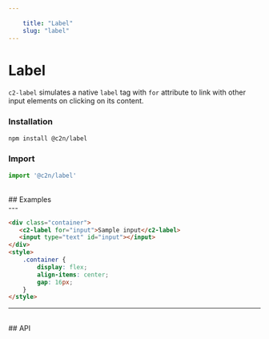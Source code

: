 ```yaml
---
    
    title: "Label"
    slug: "label"
---
```




# Label

`c2-label` simulates a native `label` tag with `for` attribute to link with other input elements on clicking on its content.

### Installation

```bash tag=CodeBlock
npm install @c2n/label
```

### Import

```typescript tag=CodeBlock
import '@c2n/label'
```

<br />
## Examples
<br />
---

```html tag=MdxCodeBlock,compack=true, component=c2-label
<div class="container">
   <c2-label for="input">Sample input</c2-label>
   <input type="text" id="input"></input>
</div>
<style>
    .container {
        display: flex;
        align-items: center;
        gap: 16px;
    }
</style>
```

---

<br />
## API

<ApiTable componentTag="c2-label"></ApiTable>
